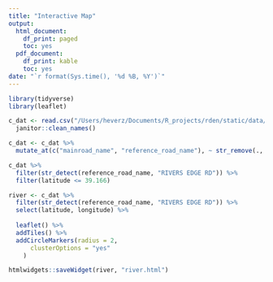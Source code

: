 ```yaml
---
title: "Interactive Map"
output:
  html_document:
    df_print: paged
    toc: yes
  pdf_document:
    df_print: kable
    toc: yes
date: "`r format(Sys.time(), '%d %B, %Y')`"
---
```


```r
library(tidyverse)
library(leaflet)
```


```r
c_dat <- read.csv("/Users/heverz/Documents/R_projects/rden/static/data/data_crashes/Maryland_Statewide_Vehicle_Crashes.csv", na.strings=c(""," ","NA")) %>%
  janitor::clean_names()

c_dat <- c_dat %>%
  mutate_at(c("mainroad_name", "reference_road_name"), ~ str_remove(., "(SPUR FR )|(SPUR TO )"))
```

```r
c_dat %>%
  filter(str_detect(reference_road_name, "RIVERS EDGE RD")) %>%
  filter(latitude <= 39.166)
```

```r
river <- c_dat %>%
  filter(str_detect(reference_road_name, "RIVERS EDGE RD")) %>%
  select(latitude, longitude) %>% 
  
  leaflet() %>% 
  addTiles() %>% 
  addCircleMarkers(radius = 2,
      clusterOptions = "yes"
    )

```

```r

htmlwidgets::saveWidget(river, "river.html")
```

